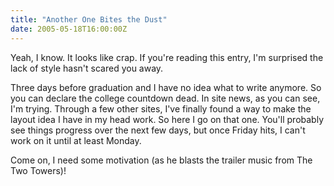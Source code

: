 ```yaml
---
title: "Another One Bites the Dust"
date: 2005-05-18T16:00:00Z
---
```


Yeah, I know. It looks like crap. If you're reading this entry, I'm surprised the lack of style hasn't scared you away.

Three days before graduation and I have no idea what to write anymore. So you can declare the college countdown dead. In site news, as you can see, I'm trying. Through a few other sites, I've finally found a way to make the layout idea I have in my head work. So here I go on that one. You'll probably see things progress over the next few days, but once Friday hits, I can't work on it until at least Monday.

Come on, I need some motivation (as he blasts the trailer music from The Two Towers)!
